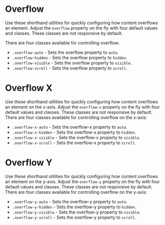 

# Overflow

Use these shorthand utilities for quickly configuring how content overflows an element.
Adjust the `overflow` property on the fly with four default values and classes. These classes are not responsive by default.

There are four classes available for controlling overflow:

- `.overflow-auto` - Sets the overflow property to `auto`.
- `.overflow-hidden` - Sets the overflow property to `hidden`.
- `.overflow-visible` - Sets the overflow property to `visible`.
- `.overflow-scroll` - Sets the overflow property to `scroll`.

<Canvas of={OverflowStories.Example} />

# Overflow X

Use these shorthand utilities for quickly configuring how content overflows an element on the x-axis.
Adjust the `overflow-x` property on the fly with four default values and classes. These classes are not responsive by default.
There are four classes available for controlling overflow on the x-axis:

- `.overflow-x-auto` - Sets the overflow-x property to `auto`.
- `.overflow-x-hidden` - Sets the overflow-x property to `hidden`.
- `.overflow-x-visible` - Sets the overflow-x property to `visible`.
- `.overflow-x-scroll` - Sets the overflow-x property to `scroll`.

# Overflow Y

Use these shorthand utilities for quickly configuring how content overflows an element on the y-axis.
Adjust the `overflow-y` property on the fly with four default values and classes. These classes are not responsive by default.
There are four classes available for controlling overflow on the y-axis:

- `.overflow-y-auto` - Sets the overflow-y property to `auto`.
- `.overflow-y-hidden` - Sets the overflow-y property to `hidden`.
- `.overflow-y-visible` - Sets the overflow-y property to `visible`.
- `.overflow-y-scroll` - Sets the overflow-y property to `scroll`.
